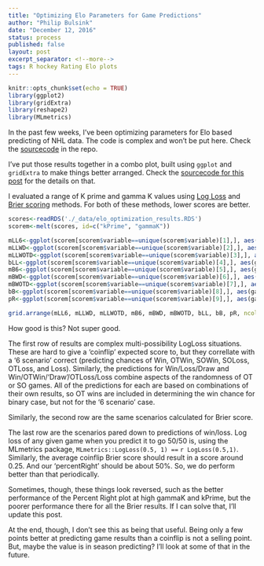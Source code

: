 ```yaml
---
title: "Optimizing Elo Parameters for Game Predictions"
author: "Philip Bulsink"
date: "December 12, 2016"
status: process
published: false
layout: post
excerpt_separator: <!--more-->
tags: R hockey Rating Elo plots 
---
```


```r
knitr::opts_chunk$set(echo = TRUE)
library(ggplot2)
library(gridExtra)
library(reshape2)
library(MLmetrics)
```

In the past few weeks, I've been optimizing parameters for Elo based predicting of NHL data. The code is complex and won't be put here. Check the [sourcecode](http://github.com/pbulsink/pbulsink.github.io) in the repo.

I've put those results together in a combo plot, built using `ggplot` and `gridExtra` to make things better arranged. Check the [sourcecode for this post](http://github.com/pbulsink/pbulsink.github.io) for the details on that. 

<!--more-->

I evaluated a range of K prime and gamma K values using [Log Loss](https://en.wikipedia.org/wiki/Loss_functions_for_classification#Logistic_loss) and [Brier scoring](https://en.wikipedia.org/wiki/Brier_score) methods. 
For both of these methods, lower scores are better. 

```r
scores<-readRDS('./_data/elo_optimization_results.RDS')
scorem<-melt(scores, id=c("kPrime", "gammaK"))

mLL6<-ggplot(scorem[scorem$variable==unique(scorem$variable)[1],], aes(gammaK, kPrime))+geom_raster(aes(fill=value), interpolate = TRUE)+ggtitle(unique(scorem$variable)[1])+scale_fill_gradient(low = 'darkgreen', high='orange')
mLLWD<-ggplot(scorem[scorem$variable==unique(scorem$variable)[2],], aes(gammaK, kPrime))+geom_raster(aes(fill=value), interpolate = TRUE)+ggtitle(unique(scorem$variable)[2])+scale_fill_gradient(low = 'darkgreen', high='orange')
mLLWOTD<-ggplot(scorem[scorem$variable==unique(scorem$variable)[3],], aes(gammaK, kPrime))+geom_raster(aes(fill=value), interpolate = TRUE)+ggtitle(unique(scorem$variable)[3])+scale_fill_gradient(low = 'darkgreen', high='orange')
bLL<-ggplot(scorem[scorem$variable==unique(scorem$variable)[4],], aes(gammaK, kPrime))+geom_raster(aes(fill=value), interpolate = TRUE)+ggtitle(unique(scorem$variable)[4])+scale_fill_gradient(low = 'darkgreen', high='orange')
mB6<-ggplot(scorem[scorem$variable==unique(scorem$variable)[5],], aes(gammaK, kPrime))+geom_raster(aes(fill=value), interpolate = TRUE)+ggtitle(unique(scorem$variable)[5])+scale_fill_gradient(low = 'darkgreen', high='orange')
mBWD<-ggplot(scorem[scorem$variable==unique(scorem$variable)[6],], aes(gammaK, kPrime))+geom_raster(aes(fill=value), interpolate = TRUE)+ggtitle(unique(scorem$variable)[6])+scale_fill_gradient(low = 'darkgreen', high='orange')
mBWOTD<-ggplot(scorem[scorem$variable==unique(scorem$variable)[7],], aes(gammaK, kPrime))+geom_raster(aes(fill=value), interpolate = TRUE)+ggtitle(unique(scorem$variable)[7])+scale_fill_gradient(low = 'darkgreen', high='orange')
bB<-ggplot(scorem[scorem$variable==unique(scorem$variable)[8],], aes(gammaK, kPrime))+geom_raster(aes(fill=value), interpolate = TRUE)+ggtitle(unique(scorem$variable)[8])+scale_fill_gradient(low = 'darkgreen', high='orange')
pR<-ggplot(scorem[scorem$variable==unique(scorem$variable)[9],], aes(gammaK, kPrime))+geom_raster(aes(fill=value), interpolate = TRUE)+ggtitle(unique(scorem$variable)[9])+scale_fill_gradient(low = 'darkgreen', high='orange')
```

```r
grid.arrange(mLL6, mLLWD, mLLWOTD, mB6, mBWD, mBWOTD, bLL, bB, pR, ncol=3, nrow=3)
```

How good is this? Not super good.

The first row of results are complex multi-possibility LogLoss situations. These are hard to give a 'coinflip' expected score to, but they correllate with a '6 scenario' correct (predicting chances of Win, OTWin, SOWin, SOLoss, OTLoss, and Loss). Similarly, the predictions for Win/Loss/Draw and Win/OTWin/'Draw'/OTLoss/Loss combine aspects of the randomness of OT or SO games. All of the predictions for each are based on combinations of their own results, so OT wins are included in determining the win chance for binary case, but not for the '6 scenario' case. 

Similarly, the second row are the same scenarios calculated for Brier score.

The last row are the scenarios pared down to predictions of win/loss. Log loss of any given game when you predict it to go 50/50 is, using the MLmetrics package, `MLmetrics::LogLoss(0.5, 1) ==` `r LogLoss(0.5,1)`. Similarly, the average coinflip Brier score should result in a score around 0.25. And our 'percentRight' should be about 50%. So, we do perform better than that periodically.

Sometimes, though, these things look reversed, such as the better performance of the Percent Right plot at high gammaK and kPrime, but the poorer performance there for all the Brier results. If I can solve that, I'll update this post.

At the end, though, I don't see this as being that useful. Being only a few points better at predicting game results than a coinflip is not a selling point. But, maybe the value is in season predicting? I'll look at some of that in the future. 

